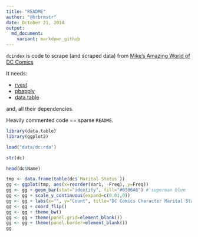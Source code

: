 ```yaml
---
title: "README"
author: "@hrbrmstr"
date: October 21, 2014
output:
  md_document:
    variant: markdown_github
---
```


`dcindex` is code to scrape (and scraped data) from [Mike's Amazing World of DC Comics](http://www.dcindexes.com/features/indexes.php?selection=2)

It needs:

- [rvest](https://github.com/hadley/rvest)
- [pbapply](http://cran.r-project.org/web/packages/pbapply/index.html)
- [data.table](http://cran.r-project.org/web/packages/data.table/index.html)

and, all their dependencies.

Heavily commented code == sparse `README`.

```r
library(data.table)
library(ggplot2)

load("data/dc.rda")

str(dc)

head(dc$Name)

tmp <- data.frame(table(dc$`Marital Status`))
gg <- ggplot(tmp, aes(x=reorder(Var1, -Freq), y=Freq))
gg <- gg + geom_bar(stat="identity", fill="#0306A6") # superman blue
gg <- gg + scale_y_continuous(expand=c(0.01,0))
gg <- gg + labs(x="", y="Count", title="DC Comics Character Marital Status")
gg <- gg + coord_flip()
gg <- gg + theme_bw()
gg <- gg + theme(panel.grid=element_blank())
gg <- gg + theme(panel.border=element_blank())
gg 
```

